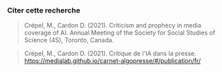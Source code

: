 ### Citer cette recherche

> Crépel, M., Cardon D. (2021). Criticism and prophecy in media coverage of AI. Annual Meeting of the Society for Social Studies of Science (4S), Toronto, Canada.

> Crépel, M., Cardon D. (2021). Critique de l'IA dans la presse. https://medialab.github.io/carnet-algopresse/#/publication/fr/